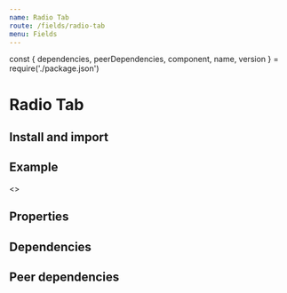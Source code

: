 ```yaml
---
name: Radio Tab
route: /fields/radio-tab
menu: Fields
---
```


const { dependencies, peerDependencies, component, name, version } = require('./package.json')

# Radio Tab

<TagVersion version={version} name={name} />

## Install and import

<Usage component={component} name={name} peerDependencies={peerDependencies} />

## Example

<Playground>
  <Form initialValues={{ social_1: 'twitter', social_2: 'xing' }}>
    <>
      <ConnectedField
        component={RadioGroup}
        flexDirection="row"
        label="Social networks"
        mb="xl"
        name="social_1"
        options={ITEMS}
        renderOption={RadioTab}
        required
      />
      <ConnectedField
        component={RadioGroup}
        label="Social networks"
        mb="xl"
        name="social_2"
        options={ITEMS}
        renderOption={RadioTab}
        required
        width={1 / 3}
      />
    </>
  </Form>
</Playground>

## Properties

<Props of={RadioTab} />

## Dependencies

<Dependencies dependencies={dependencies} />

## Peer dependencies

<Dependencies dependencies={peerDependencies} />

